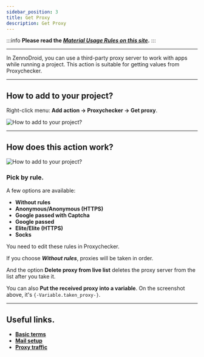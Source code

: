 ```yaml
---
sidebar_position: 3
title: Get Proxy
description: Get Proxy
---
```

:::info **Please read the [*Material Usage Rules on this site*](../Disclaimer).**
:::
_______________________________________________

In ZennoDroid, you can use a third-party proxy server to work with apps while running a project. This action is suitable for getting values from Proxychecker.
_______________________________________________
## How to add to your project?
Right-click menu: **Add action → Proxychecker → Get proxy**.

![How to add to your project?](./assets/GetProxy/GetProxy_pic1.png)
_______________________________________________
## How does this action work?
![How to add to your project?](./assets/GetProxy/GetProxy_pic2.png)

### Pick by rule.
A few options are available:
- **Without rules**
- **Anonymous/Anonymous (HTTPS)**
- **Google passed with Captcha**
- **Google passed**
- **Elite/Elite (HTTPS)**
- **Socks**

You need to edit these rules in Proxychecker.

If you choose ***Without rules***, proxies will be taken in order.

And the option **Delete proxy from live list** deletes the proxy server from the list after you take it.

You can also **Put the received proxy into a variable**.
On the screenshot above, it's `{-Variable.taken_proxy-}`.
_______________________________________________
## Useful links.
- [**Basic terms**](../basicterms)
- [**Mail setup**](../get-started/ProxyCheckerZD)
- [**Proxy traffic**](../Settings/Proxy_Traffic)
